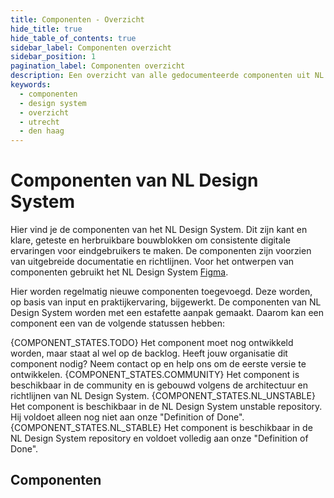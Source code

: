 ```yaml
---
title: Componenten - Overzicht
hide_title: true
hide_table_of_contents: true
sidebar_label: Componenten overzicht
sidebar_position: 1
pagination_label: Componenten overzicht
description: Een overzicht van alle gedocumenteerde componenten uit NL Design System
keywords:
  - componenten
  - design system
  - overzicht
  - utrecht
  - den haag
---
```








# Componenten van NL Design System

Hier vind je de componenten van het NL Design System. Dit zijn kant en klare, geteste en herbruikbare bouwblokken om consistente digitale ervaringen voor eindgebruikers te maken. De componenten zijn voorzien van uitgebreide documentatie en richtlijnen.
Voor het ontwerpen van componenten gebruikt het NL Design System [Figma](../meedoen/03-als-designer/05-figma/README.md).

Hier worden regelmatig nieuwe componenten toegevoegd. Deze worden, op basis van input en praktijkervaring, bijgewerkt.
De componenten van NL Design System worden met een estafette aanpak gemaakt. Daarom kan een component een van de volgende statussen hebben:

<DefinitionList>
  <Definition>
    <DefinitionTitle>{COMPONENT_STATES.TODO}</DefinitionTitle>
    <DefinitionData>
      Het component moet nog ontwikkeld worden, maar staat al wel op de backlog. Heeft jouw organisatie dit component
      nodig? Neem contact op en help ons om de eerste versie te ontwikkelen.
    </DefinitionData>
  </Definition>
  <Definition>
    <DefinitionTitle>{COMPONENT_STATES.COMMUNITY}</DefinitionTitle>
    <DefinitionData>
      Het component is beschikbaar in de community en is gebouwd volgens de architectuur en richtlijnen van NL Design
      System.
    </DefinitionData>
  </Definition>
  <Definition>
    <DefinitionTitle>{COMPONENT_STATES.NL_UNSTABLE}</DefinitionTitle>
    <DefinitionData>
      Het component is beschikbaar in de NL Design System unstable repository. Hij voldoet alleen nog niet aan onze
      "Definition of Done".
    </DefinitionData>
  </Definition>
  <Definition>
    <DefinitionTitle>{COMPONENT_STATES.NL_STABLE}</DefinitionTitle>
    <DefinitionData>
      Het component is beschikbaar in de NL Design System repository en voldoet volledig aan onze "Definition of Done".
    </DefinitionData>
  </Definition>
</DefinitionList>

## Componenten

<ComponentOverview />
